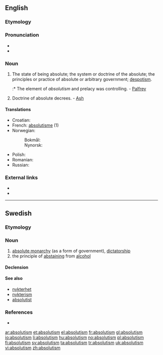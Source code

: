 ==English==

===Etymology===
{{suffix|absolute|ism}}

===Pronunciation===
* {{IPA|/ˈæbsəluːtɪzəm/}}
* {{audio|en-us-absolutism.ogg|Audio (US)}}

===Noun===
{{en-noun}}

# The state of being absolute; the system or doctrine of the absolute; the principles or practice of absolute or arbitrary government; [[despotism]].
#:* The element of ''absolutism'' and prelacy was controlling. - [[Palfrey]]
# {{theology}} Doctrine of absolute decrees. - [[Ash]]

====Translations====
{{trans-top|The state of being absolute}}
* Croatian: {{t-|hr|apsolutizam|m}}
* French: [[absolutisme]] (1)
* Norwegian:
*: Bokmål: {{t+|no|absolutisme|m}}
*: Nynorsk: {{t-|nn|absolutisme|m|xs=Norwegian Nynorsk}}
{{trans-mid}}
* Polish: {{t+|pl|absolutyzm|m}}
* Romanian: {{t|ro|absolutism|n}}
* Russian: {{t+|ru|абсолютизм}}
{{trans-bottom}}

===External links===
*{{R:OneLook}}
*{{R:Webster 1913}}

----

==Swedish==

===Etymology===
{{suffix|absolut|ism|lang=sv}}

===Noun===
{{infl|sv|noun|g=c|uncountable}}

# [[absolute monarchy]] (as a form of government), [[dictatorship]]
# the principle of [[abstaining]] from [[alcohol]]

====Declension====
{{sv-noun-unc-irreg-c|2=absolutionismen}}

====See also====
* [[nykterhet]]
* [[nykterism]]
* [[absolutist]]

===References===
* {{R:runeberg.org|saol|8|0009.html absolutism}}

[[ar:absolutism]]
[[et:absolutism]]
[[el:absolutism]]
[[fr:absolutism]]
[[gl:absolutism]]
[[io:absolutism]]
[[li:absolutism]]
[[hu:absolutism]]
[[no:absolutism]]
[[pl:absolutism]]
[[fi:absolutism]]
[[sv:absolutism]]
[[ta:absolutism]]
[[tr:absolutism]]
[[uk:absolutism]]
[[vi:absolutism]]
[[zh:absolutism]]